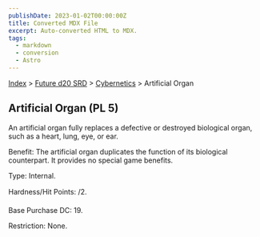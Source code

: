 ```yaml
---
publishDate: 2023-01-02T00:00:00Z
title: Converted MDX File
excerpt: Auto-converted HTML to MDX.
tags:
  - markdown
  - conversion
  - Astro
---
```






[Index](-index) > [Future d20 SRD](future-d20-srd-index) > [Cybernetics](future-d20-srd-cybernetics-index) > Artificial Organ




## Artificial Organ (PL 5)


An artificial organ fully replaces a defective or destroyed biological organ, such as a heart, lung, eye, or ear.


Benefit: The artificial organ duplicates the function of its biological counterpart. It provides no special game benefits.


Type: Internal.


Hardness/Hit Points: /2.


Base Purchase DC: 19.


Restriction: None.



